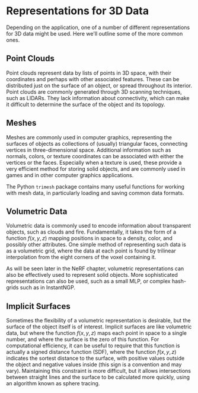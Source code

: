 # Representations for 3D Data

Depending on the application, one of a number of different representations for 3D data might be used. 
Here we'll outline some of the more common ones.

## Point Clouds

Point clouds represent data by lists of points in 3D space, with their coordinates and perhaps with other associated features. 
These can be distributed just on the surface of an object, or spread throughout its interior. 
Point clouds are commonly generated through 3D scanning techniques, such as LIDARs. 
They lack information about connectivity, which can make it difficult to determine the surface of the object and its topology.

## Meshes

Meshes are commonly used in computer graphics, representing the surfaces of objects as collections of (usually) triangular faces, connecting vertices in three-dimensional space. Additional information such as normals, colors, or texture coordinates can be associated with either the vertices or the faces. 
Especially when a texture is used, these provide a very efficient method for storing solid objects, and are commonly used in games and in other computer graphics applications.

The Python `trimesh` package contains many useful functions for working with mesh data, in particularly loading and saving common data formats.

## Volumetric Data

Volumetric data is commonly used to encode information about transparent objects, such as clouds and fire. 
Fundamentally, it takes the form of a function $f(x,y,z)$ mapping positions in space to a density, color, and possibly other attributes. 
One simple method of representing such data is as a volumetric grid, where the data at each point is found by trilinear interpolation from the eight corners of the voxel containing it.

As will be seen later in the NeRF chapter, volumetric representations can also be effectively used to represent solid objects. 
More sophisticated representations can also be used, such as a small MLP, or complex hash-grids such as in InstantNGP.

## Implicit Surfaces

Sometimes the flexibility of a volumetric representation is desirable, but the surface of the object itself is of interest. 
Implicit surfaces are like volumetric data, but where the function $f(x,y,z)$ maps each point in space to a single number, and where the surface is the zero of this function. 
For computational efficiency, it can be useful to require that this function is actually a signed distance function (SDF), where the function $f(x,y,z)$ indicates the sortest distance to the surface, with positive values outside the object and negative values inside (this sign is a convention and may vary). 
Maintaining this constraint is more difficult, but it allows intersections between straight lines and the surface to be calculated more quickly, using an algorithm known as sphere tracing.